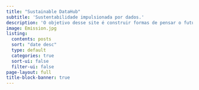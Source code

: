```yaml
---
title: "Sustainable DataHub"
subtitle: 'Sustentabilidade impulsionada por dados.'
description: 'O objetivo desse site é construir formas de pensar o futuro e o presente com uma abordagem data-driven na  consideração de fatores ESG essenciais para alcançar um futuro sustentável'
image: Emission.jpg
listing:
  contents: posts
  sort: "date desc"
  type: default
  categories: true
  sort-ui: false
  filter-ui: false
page-layout: full
title-block-banner: true
---
```

